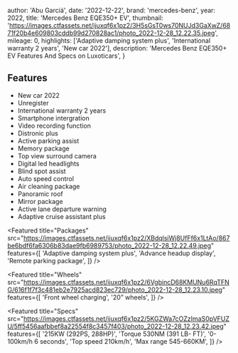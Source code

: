 
  author: 'Abu Garciá',
  date: '2022-12-22',
  brand: 'mercedes-benz',
  year: 2022,
  title: 'Mercedes Benz EQE350+ EV',
  thumbnail: 'https://images.ctfassets.net/ijuxqf6x1pz2/3H5sGsT0ws70NUJd3GaXwZ/6871f20b4e609803cddb99d270828ac1/photo_2022-12-28_12.22.35.jpeg',
  mileage: 0,
  highlights: ['Adaptive damping system plus', 'International warranty 2 years', 'New car 2022'],
  description:
    'Mercedes Benz EQE350+ EV Features And Specs on Luxoticars',
}


## Features
- New car 2022
- Unregister
- International warranty 2 years
- Smartphone intergration 
- Video recording function
- Distronic plus
- Active parking assist
- Memory package
- Top view surround camera 
- Digital led headlights 
- Blind spot assist 
- Auto speed control
- Air cleaning package 
- Panoramic roof
- Mirror package 
- Active lane departure warning
- Adaptive cruise assistant plus

<Featured
  title="Packages"
  src="https://images.ctfassets.net/ijuxqf6x1pz2/XBdqlsiWj8UfFf6x1LtAo/867be6bdf6fa6306b83dae9fb6989753/photo_2022-12-28_12.22.49.jpeg"
  features={[
    'Adaptive damping system plus',
    'Advance headup display',
    'Remote parking package',
  ]}
/>

<Featured
  title="Wheels"
  src="https://images.ctfassets.net/ijuxqf6x1pz2/6VgbincD68KMUNu6RqTFNG/616f1f7f3c481eb2e7925acd823ec729/photo_2022-12-28_12.23.10.jpeg"
  features={[
    'Front wheel charging',
    '20” wheels',
  ]}
/>

<Featured
  title="Specs"
  src="https://images.ctfassets.net/ijuxqf6x1pz2/5KGZWa7cOZzImaS0pVFUZU/5ff5456aafbbef8a22554f8c3457f403/photo_2022-12-28_12.23.42.jpeg"
  features={[
    '215KW (292PS, 288HP)',
    'Torque 530NM (391 LB- FT)',
    '0-100km/h 6 seconds',
    'Top speed 210km/h',
    'Max range 545-660KM',
  ]}
/>

